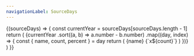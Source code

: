 ```yaml
---
navigationLabel: SourceDays
---
```


<SourceDays>
  {(sourceDays) => {
    const currentYear = sourceDays[sourceDays.length - 1]
    return (
      <Box>
        {currentYear
          .sort((a, b) => a.number - b.number)
          .map((day, index) => {
            const { name, count, percent } = day
            return (
              <Flex
                key={index}
                sx={{
                  backgroundColor: 'surface',
                  flexDirection: 'column',
                  mb: 2,
                  position: 'relative',
                }}
              >
                <Box
                  sx={{
                    backgroundColor: 'primary',
                    height: '100%',
                    position: 'absolute',
                    width: `${percent}%`,
                  }}
                />
                <Box
                  sx={{
                    position: 'relative',
                    display: 'flex',
                    justifyContent: 'space-between',
                  }}
                >
                  <Text sx={{ textTransform: 'capitalize', pl: 2 }}>{name}</Text>
                  <Text sx={{ pr: 2 }}>{`x${count}`}</Text>
                </Box>
              </Flex>
            )
          })}
      </Box>
    )
  }}
</SourceDays>
